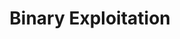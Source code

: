 ---
type: general
credit:
- Joseph Ravichandran
- Chris Kauchak
- Nathan Farlow
- Thomas Quig
featured: false
location: Zoom
recording: 'https://youtu.be/0Z5dAAmsBow'
slides: pwn.pdf
tags:
- pwn
- stack exploitation
- buffer overflow
- pwntools
- shellcode
- aslr
- dep
- stack canary
- in-depth
time_start: 2020-10-15T18:00:00.000000-05:00
title: Binary Exploitation
week_number: 7
---